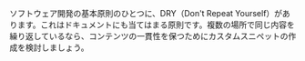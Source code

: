 ソフトウェア開発の基本原則のひとつに、DRY（Don't Repeat Yourself）があります。これはドキュメントにも当てはまる原則です。複数の場所で同じ内容を繰り返しているなら、コンテンツの一貫性を保つためにカスタムスニペットの作成を検討しましょう。